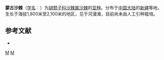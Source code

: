 {{Infraspeciesbox
| image = 
| image_caption = 
| status = 
| status_system = 
| genus = Hippophae 
| species = rhamnoides
| varietas = mongolica
| authority = Rousi
}}
'''蒙古沙棘'''（[[学名|学名]]：{{lang|la|''Hippophae rhamnoides'' subsp. ''mongolica''}}）为[[胡颓子科|胡颓子科]][[沙棘属|沙棘属]][[沙棘|沙棘]]的[[亚种|亚种]]。分布于[[中国大陆|中国大陆]]的[[新疆|新疆]]等地，生长于海拔1,800米至2,100米的地区，见于河漫滩，目前尚未由人工引种栽培。

== 参考文献 ==
<div class="references-small">
* {{cite web| url =http://www.bioinfo.cn/db05/KmzwSpecies.php?action=view&id=29394| title =蒙古沙棘（亚种）| work =《中国高等植物数据库全库》| publisher =中国科学院微生物研究所| author =昆明植物研究所| accessdate =2009-02-26| deadurl =yes| archiveurl =https://web.archive.org/web/20160305080941/http://www.bioinfo.cn/db05/KmzwSpecies.php?action=view&id=29394| archivedate =2016-03-05}}
</div>
{{Taxonbar}}

[[Category:沙棘属|M]]
[[Category:新疆植物|M]]